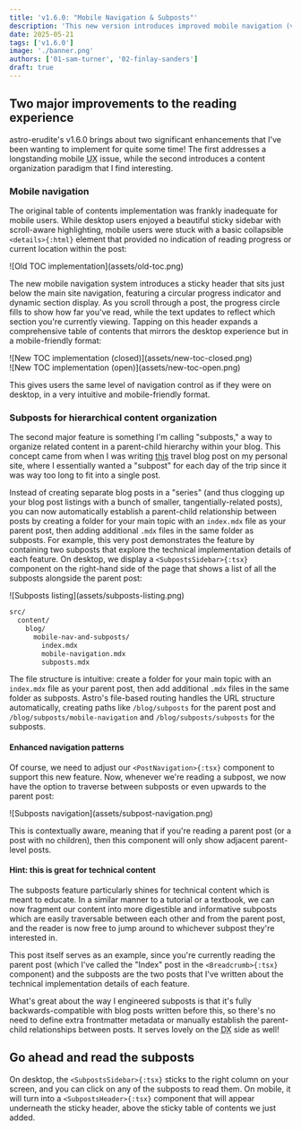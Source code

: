 ```yaml
---
title: 'v1.6.0: "Mobile Navigation & Subposts"'
description: 'This new version introduces improved mobile navigation (via sticky table of contents) and the concept of "subposts."'
date: 2025-05-21
tags: ['v1.6.0']
image: './banner.png'
authors: ['01-sam-turner', '02-finlay-sanders']
draft: true
---
```


## Two major improvements to the reading experience

astro-erudite's v1.6.0 brings about two significant enhancements that I've been wanting to implement for quite some time! The first addresses a longstanding mobile <abbr title="User Experience">UX</abbr> issue, while the second introduces a content organization paradigm that I find interesting.

### Mobile navigation

The original table of contents implementation was frankly inadequate for mobile users. While desktop users enjoyed a beautiful sticky sidebar with scroll-aware highlighting, mobile users were stuck with a basic collapsible `<details>{:html}` element that provided no indication of reading progress or current location within the post:

<div class="max-w-xs mx-auto">
![Old TOC implementation](assets/old-toc.png)
</div>

The new mobile navigation system introduces a sticky header that sits just below the main site navigation, featuring a circular progress indicator and dynamic section display. As you scroll through a post, the progress circle fills to show how far you've read, while the text updates to reflect which section you're currently viewing. Tapping on this header expands a comprehensive table of contents that mirrors the desktop experience but in a mobile-friendly format:

<div class="flex gap-4 flex-wrap justify-center [&_img,p]:m-0">
  <div class="max-w-xs">
    ![New TOC implementation (closed)](assets/new-toc-closed.png)
  </div>
  <div class="max-w-xs">
    ![New TOC implementation (open)](assets/new-toc-open.png)
  </div>
</div>

This gives users the same level of navigation control as if they were on desktop, in a very intuitive and mobile-friendly format.

### Subposts for hierarchical content organization

The second major feature is something I'm calling "subposts," a way to organize related content in a parent-child hierarchy within your blog. This concept came from when I was writing [this](https://enscribe.dev/blog/japan-retrospective) travel blog post on my personal site, where I essentially wanted a "subpost" for each day of the trip since it was way too long to fit into a single post.

Instead of creating separate blog posts in a "series" (and thus clogging up your blog post listings with a bunch of smaller, tangentially-related posts), you can now automatically establish a parent-child relationship between posts by creating a folder for your main topic with an `index.mdx` file as your parent post, then adding additional `.mdx` files in the same folder as subposts. For example, this very post demonstrates the feature by containing two subposts that explore the technical implementation details of each feature. On desktop, we display a `<SubpostsSidebar>{:tsx}` component on the right-hand side of the page that shows a list of all the subposts alongside the parent post:

<div class="flex gap-4 flex-wrap justify-center [&_img,p,.expressive-code]:m-0">
  <div class="max-w-3xs border">
    ![Subposts listing](assets/subposts-listing.png)
  </div>
  <div class="max-w-3xs">

```bash showLineNumbers={false}
src/
  content/
    blog/
      mobile-nav-and-subposts/
        index.mdx
        mobile-navigation.mdx
        subposts.mdx
```

  </div>
</div>

The file structure is intuitive: create a folder for your main topic with an `index.mdx` file as your parent post, then add additional `.mdx` files in the same folder as subposts. Astro's file-based routing handles the URL structure automatically, creating paths like `/blog/subposts` for the parent post and `/blog/subposts/mobile-navigation` and `/blog/subposts/subposts` for the subposts.

#### Enhanced navigation patterns

Of course, we need to adjust our `<PostNavigation>{:tsx}` component to support this new feature. Now, whenever we're reading a subpost, we now have the option to traverse between subposts or even upwards to the parent post:

<div class="border [&_img,p]:m-0">
![Subposts navigation](assets/subpost-navigation.png)
</div>

This is contextually aware, meaning that if you're reading a parent post (or a post with no children), then this component will only show adjacent parent-level posts.

#### Hint: this is great for technical content

The subposts feature particularly shines for technical content which is meant to educate. In a similar manner to a tutorial or a textbook, we can now fragment our content into more digestible and informative subposts which are easily traversable between each other and from the parent post, and the reader is now free to jump around to whichever subpost they're interested in.

This post itself serves as an example, since you're currently reading the parent post (which I've called the "Index" post in the `<Breadcrumb>{:tsx}` component) and the subposts are the two posts that I've written about the technical implementation details of each feature.

What's great about the way I engineered subposts is that it's fully backwards-compatible with blog posts written before this, so there's no need to define extra frontmatter metadata or manually establish the parent-child relationships between posts. It serves lovely on the <abbr title="Developer Experience">DX</abbr> side as well!

## Go ahead and read the subposts

On desktop, the `<SubpostsSidebar>{:tsx}` sticks to the right column on your screen, and you can click on any of the subposts to read them. On mobile, it will turn into a `<SubpostsHeader>{:tsx}` component that will appear underneath the sticky header, above the sticky table of contents we just added.
